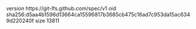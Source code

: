 version https://git-lfs.github.com/spec/v1
oid sha256:d5aa4b1596d13664ca15596817b3685cb475c16ad7c953da15ac6349d220240f
size 13811
